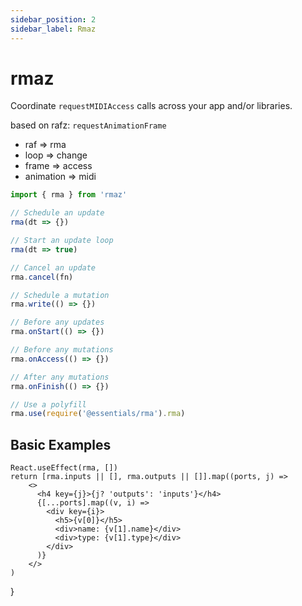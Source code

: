 ---
sidebar_position: 2
sidebar_label: Rmaz
---

# rmaz

Coordinate `requestMIDIAccess` calls across your app and/or libraries.

based on rafz: `requestAnimationFrame`

- raf => rma
- loop => change
- frame => access
- animation => midi

```js
import { rma } from 'rmaz'

// Schedule an update
rma(dt => {})

// Start an update loop
rma(dt => true)

// Cancel an update
rma.cancel(fn)

// Schedule a mutation
rma.write(() => {})

// Before any updates
rma.onStart(() => {})

// Before any mutations
rma.onAccess(() => {})

// After any mutations
rma.onFinish(() => {})

// Use a polyfill
rma.use(require('@essentials/rma').rma)
```


## Basic Examples


    React.useEffect(rma, [])
    return [rma.inputs || [], rma.outputs || []].map((ports, j) =>
        <>
          <h4 key={j}>{j? 'outputs': 'inputs'}</h4>
          {[...ports].map((v, i) =>
            <div key={i}>
              <h5>{v[0]}</h5>
              <div>name: {v[1].name}</div>
              <div>type: {v[1].type}</div>
            </div>
          )}
        </>
    )
}

<App />
